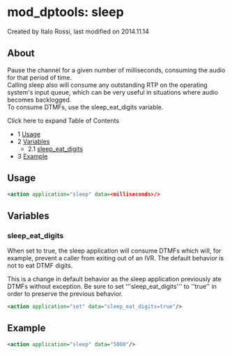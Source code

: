 
# mod_dptools: sleep 

 Created by  Italo Rossi, last modified on 2014.11.14

## About

Pause the channel for a given number of milliseconds, consuming the audio for that period of time.  
Calling sleep also will consume any outstanding RTP on the operating system's input queue, which can be very useful in situations where audio becomes backlogged.  
To consume DTMFs, use the sleep\_eat\_digits variable.

Click here to expand Table of Contents

* 1 [Usage](#usage)
* 2 [Variables](#variables)  
   * 2.1 [sleep\_eat\_digits](#sleep_eat_digits)
* 3 [Example](#example)

## Usage

```xml
<action application="sleep" data=<milliseconds>/>
```

## Variables

### sleep_eat_digits

When set to true, the sleep application will consume DTMFs which will, for example, prevent a caller from exiting out of an IVR. The default behavior is not to eat DTMF digits.

This is a change in default behavior as the sleep application previously ate DTMFs without exception. Be sure to set '''sleep\_eat\_digits''' to ''true'' in order to preserve the previous behavior.

```xml
<action application="set" data="sleep_eat_digits=true"/>
```

## Example

```xml
<action application="sleep" data="5000"/>
```


